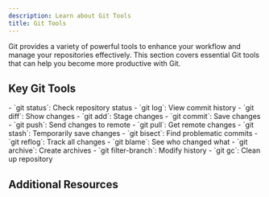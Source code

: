 ```yaml
---
description: Learn about Git Tools
title: Git Tools
---
```


Git provides a variety of powerful tools to enhance your workflow and manage your repositories effectively. This section covers essential Git tools that can help you become more productive with Git.

## Key Git Tools

<Tabs>
  <TabItem label="Basic Git Usage">
    - `git status`: Check repository status
    - `git log`: View commit history
    - `git diff`: Show changes
    - `git add`: Stage changes
    - `git commit`: Save changes
    - `git push`: Send changes to remote
    - `git pull`: Get remote changes
  </TabItem>
  <TabItem label="Advanced Tools">
    - `git stash`: Temporarily save changes
    - `git bisect`: Find problematic commits
    - `git reflog`: Track all changes
    - `git blame`: See who changed what
    - `git archive`: Create archives
    - `git filter-branch`: Modify history
    - `git gc`: Clean up repository
  </TabItem>
</Tabs>

## Additional Resources

<CardGrid>
  <LinkCard 
    title="Git Tools Documentation" 
    href="https://git-scm.com/docs"
    description="Official Git documentation for all tools" 
  />
  <LinkCard 
    title="Git Tools Tutorial" 
    href="https://www.atlassian.com/git/tutorials/git-tools"
    description="Comprehensive guide to Git tools" 
  />
  <LinkCard 
    title="Git Tools Video" 
    href="https://www.youtube.com/watch?v=HVsySz-h9r4"
    description="Video tutorial on Git tools" 
  />
</CardGrid>
